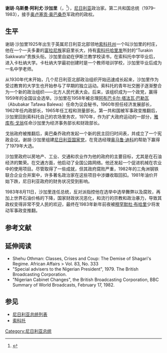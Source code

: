 {{Infobox President
|name=谢胡·沙加里
|image=Shagaricropped.jpg
|imagesize=160px
|order=第6任[[尼日利亚总统|尼日利亚总统]]
|term_start=1979年10月1日
|term_end=1983年12月31日
|vicepresident=[[亚历克斯·埃克韦梅|亚历克斯·埃克韦梅]]（Alex Ekwueme）
|predecessor=[[奥卢塞贡·奥巴桑乔|奥卢塞贡·奥巴桑乔]]
|successor=[[穆罕默杜·布哈里|穆罕默杜·布哈里]]
|birth_date={{birth date |1925|2|25}}
|death_date={{death date and age|2018|12|28|1925|2|25}}
|birth_place={{NGA}}[[索科托州|索科托州]]沙加爾（Shagar）
|death_place={{NGA}}[[阿布賈|阿布賈]]
|party=[[尼日利亚国家党|尼日利亚国家党]]
|religion=[[伊斯兰教|伊斯兰教]]
|signature=
}}
'''谢胡·乌斯曼·阿利尤·沙加里'''（{{lang-en|'''Shehu Usman Aliyu Shagari'''}}，{{bd|1925年|2月25日|2018年|12月28日|catIdx=S}}<ref>{{cite news |first=Abubakar Atiku |last=Nuhu-Koko |title=Alhaji Shehu Usman Aliyu Shagari, GCFR, @ 83 |url=http://www.nigeriavillagesquare.com/index.php/content/view/8612/55 |work=Daily Triumph (Kano) |publisher=[[Triumph_Publishing|Triumph Publishing]] Company Limited, via nigeriavillagesquare.com |date=2008-02-26 |accessdate=2008-02-26 |deadurl=yes |archiveurl=https://web.archive.org/web/20080227185234/http://www.nigeriavillagesquare.com/index.php/content/view/8612/55 |archivedate=2008-02-27 }}</ref>），[[尼日利亚|尼日利亚]]政治家。第二共和国总统（1979–1983），接手[[奥卢塞贡·奥巴桑乔|奥卢塞贡·奥巴桑乔]]军政府的政权。

== 生平 ==
谢胡·沙加里1925年出生于英属尼日利亚北部领地[[索科托州|索科托州]]一个叫沙加里的村庄，他在一个一夫多妻的[[富拉尼人|富拉尼族]]家庭里长大，持有[[索科托哈里发国|索科托哈里发]]所封的“Turakin Sakkwato”贵族头衔。沙加里自幼在伊斯兰教学校读书，在索科托中学毕业后，进入卡杜纳大学。卡杜纳大学最初创建时是一个教师培训学校，沙加里毕业后成为一名中学老师。

从1930年代末开始，几个尼日利亚北部政治组织开始迅速成长起来，沙加里作为受过教育的大学生也开始参与了早期的独立运动。索科托的青年社交圈子逐渐整合为一个新的政治组织——北方人民代表大会。后来，该组织成为一个政党，赢得1959年的全国议会选举。沙加里在1958年被总理[[阿布巴卡尔·塔法瓦·巴勒瓦|阿布巴卡尔·塔法瓦·巴勒瓦]]（Abubakar Tafawa Balewa）任命为议会秘书，1960年担任经济发展部长，1962年任内政部长，1965年任工程和测量部长。第一共和国被军事政变推翻后，沙加里回到索科托自己的农场里务农，1970年，作为扩大政府运动的一部分，[[雅库布·戈翁|雅库布·戈翁]]任命沙加里为经济事务部长和财政部长。

戈翁政府被推翻后，奥巴桑乔政府发起一个新的民主回归时间表，并成立了一个宪政会议。谢胡·沙加里组建[[尼日利亚国家党|尼日利亚国家党]]，在竞选经理[[奥马鲁·迪科|奥马鲁·迪科]]的帮助下赢得了1979年大选。

沙加里政府以房地产、工业、交通和农业作为他的政府的主要目标，尤其是在石油经济的繁荣。在交通方面，他启动了全国公路网络。他还发起一个促进机械在农业中的使用项目。尽管取得了一些成就，但其政府腐败严重，1982年的三角洲钢铁联合企业合并案中，许多著名政治家在这些项目中涉嫌收取回扣。1981年油价开始下跌，尼日利亚政府的财务状况受到影响。

1983年8月11日，沙加里连任总统，反对派指控他在选举中选举舞弊以及腐败，再加上世界石油价格的下降，国家财政状况恶化，和流行的宗教和政治暴力，导致其政权变得非常不受人民的欢迎，最终在1983年新年前夜被[[穆罕默杜·布哈里|穆罕默杜·布哈里]]少将发动军事政变推翻。

== 参考文献 ==
{{Reflist}}

== 延伸阅读 ==
*Shehu Othman: Classes, Crises and Coup: The Demise of Shagari's Regime. African Affairs > Vol. 83, No. 333
*"Special advisers to the Nigerian President", 1979. The British Broadcasting Corporation.
*"Nigerian Cabinet Changes", the British Broadcasting Corporation, BBC Summary of World Broadcasts, February 17, 1982.

== 参见 ==
{{Portal|尼日利亚}}
{{commons category|Shehu Shagari}} 
*[[尼日利亚总统|尼日利亚总统列表]]
*[[索科托|索科托]]

{{S-start}}
{{s-off}}
{{Succession box|title=[[尼日利亚总统|尼日利亚总统]]|before=[[奥卢塞贡·奥巴桑乔|奥卢塞贡·奥巴桑乔]]|after=[[穆罕默杜·布哈里|穆罕默杜·布哈里]]|years=1979－1983}}
{{S-end}}

{{尼日利亚总统}}
{{Authority control}}
[[Category:尼日利亚总统|Category:尼日利亚总统]]